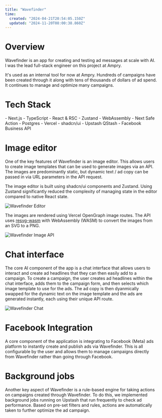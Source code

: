 ```yaml
---
title: "Wavefinder"
time:
  created: "2024-04-21T20:54:05.150Z"
  updated: "2024-11-20T08:00:38.860Z"
---
```


# Overview

Wavefinder is an app for creating and testing ad messages at scale with AI. I was the lead full-stack engineer on this project at Ampry.

It's used as an internal tool for now at Ampry. Hundreds of campaigns have been created through it along with tens of thousands of dollars of ad spend. It continues to manage and optimize many campaigns.

# Tech Stack

<Preview codeblock>
  - Next.js
  - TypeScript
  - React & RSC
  - Zustand
  - WebAssembly
  - Next Safe Action
  - Postgres
  - Vercel
  - shadcn/ui
  - Upstash QStash
  - Facebook Business API
</Preview>

# Image editor

One of the key features of Wavefinder is an image editor. This allows users to create image templates that can be used to generate images via an API. The images are predominantly static, but dynamic text / ad copy can be passed in via URL parameters in the API request.

The image editor is built using shadcn/ui components and Zustand. Using Zustand significantly reduced the complexity of managing state in the editor compared to native React state.

<Image alt="Wavefinder Editor" src="https://cameron-portfolio.s3.us-west-2.amazonaws.com/wavefinder/editor.png" />

The images are rendered using Vercel OpenGraph image routes. The API uses [resvg-wasm](https://www.npmjs.com/package/@resvg/resvg-wasm) with WebAssembly (WASM) to convert the images from an SVG to a PNG.

<Image alt="Wavefinder Image API" src="https://cameron-portfolio.s3.us-west-2.amazonaws.com/wavefinder/api.png" />

# Chat interface

The core AI component of the app is a chat interface that allows users to interact and create ad headlines that they can then easily add to a campaign. To create a campaign, the user creates ad headlines within the chat interface, adds them to the campaign form, and then selects which image template to use for the ads. The ad copy is then dyanmically swapped for the dynamic text on the image template and the ads are generated instantly, each using their unique API route.

<Image alt="Wavefinder Chat" src="https://cameron-portfolio.s3.us-west-2.amazonaws.com/wavefinder/chat.png" />

# Facebook Integration

A core component of the application is integrating to Facebook (Meta) ads platform to instantly create and publish ads via Wavefinder. This is all configurable by the user and allows them to manage campaigns directly from Wavefinder rather than going through Facebook.

# Background jobs

Another key aspect of Wavefinder is a rule-based engine for taking actions on campaigns created through Wavefinder. To do this, we implemented background jobs running on Upstash that run frequently to check ad performance. Based on pre-set filters and rules, actions are automatically taken to further optimize the ad campaign.